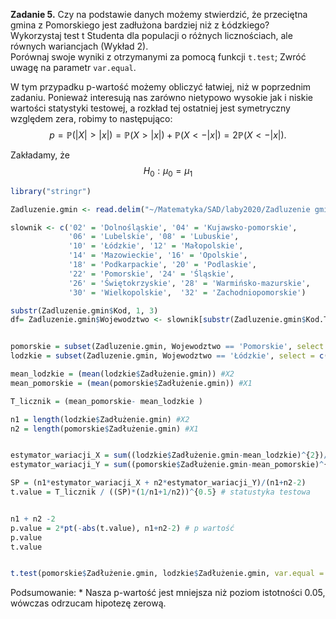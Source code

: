 
**Zadanie 5.**  Czy na podstawie danych możemy stwierdzić, że przeciętna gmina z Pomorskiego jest zadłużona bardziej niż z Łódzkiego?  
Wykorzystaj test t Studenta dla populacji o różnych licznościach, ale równych wariancjach (Wykład 2).  
Porównaj swoje wyniki z otrzymanymi za pomocą funkcji `t.test`; Zwróć uwagę na parametr `var.equal`.

W tym przypadku p-wartość możemy obliczyć łatwiej, niż w poprzednim zadaniu. Ponieważ interesują nas zarówno nietypowo wysokie jak i niskie wartości statystyki testowej, a rozkład tej ostatniej jest symetryczny względem zera, robimy to następująco:
$$p = \mathbb{P}(|X| > |x|) = \mathbb{P}(X > |x|) + \mathbb{P}(X < -|x|) = 2\mathbb{P}(X < -|x|).$$

Zakładamy, że 
$$
H_0 : \mu_0 = \mu_1
$$

```r
library("stringr")

Zadluzenie.gmin <- read.delim("~/Matematyka/SAD/laby2020/Zadluzenie gmin.csv", colClasses = c('factor', 'factor', 'factor', 'numeric', 'factor', 'factor'))

slownik <- c('02' = 'Dolnośląskie', '04' = 'Kujawsko-pomorskie',
             '06' = 'Lubelskie', '08' = 'Lubuskie',
             '10' = 'Łódzkie', '12' = 'Małopolskie',
             '14' = 'Mazowieckie', '16' = 'Opolskie', 
             '18' = 'Podkarpackie', '20' = 'Podlaskie',
             '22' = 'Pomorskie', '24' = 'Śląskie',
             '26' = 'Świętokrzyskie', '28' = 'Warmińsko-mazurskie',
             '30' = 'Wielkopolskie',  '32' = 'Zachodniopomorskie')

substr(Zadluzenie.gmin$Kod, 1, 3)
df= Zadluzenie.gmin$Wojewodztwo <- slownik[substr(Zadluzenie.gmin$Kod.Teryt, 1, 2)]


pomorskie = subset(Zadluzenie.gmin, Wojewodztwo == 'Pomorskie', select = c(Wojewodztwo, Zadłużenie.gmin))
lodzkie = subset(Zadluzenie.gmin, Wojewodztwo == 'Łódzkie', select = c(Wojewodztwo, Zadłużenie.gmin))

mean_lodzkie = (mean(lodzkie$Zadłużenie.gmin)) #X2
mean_pomorskie = (mean(pomorskie$Zadłużenie.gmin)) #X1

T_licznik = (mean_pomorskie- mean_lodzkie )

n1 = length(lodzkie$Zadłużenie.gmin) #X2
n2 = length(pomorskie$Zadłużenie.gmin) #X1


estymator_wariacji_X = sum((lodzkie$Zadłużenie.gmin-mean_lodzkie)^{2})/(n1)
estymator_wariacji_Y = sum((pomorskie$Zadłużenie.gmin-mean_pomorskie)^{2})/(n2)

SP = (n1*estymator_wariacji_X + n2*estymator_wariacji_Y)/(n1+n2-2)
t.value = T_licznik / ((SP)*(1/n1+1/n2))^{0.5} # statustyka testowa


n1 + n2 -2
p.value = 2*pt(-abs(t.value), n1+n2-2) # p wartość
p.value 
t.value 


t.test(pomorskie$Zadłużenie.gmin, lodzkie$Zadłużenie.gmin, var.equal = TRUE)

```

Podsumowanie:
* Nasza p-wartość jest mniejsza niż poziom istotności 0.05, wówczas odrzucam hipotezę zerową. 


